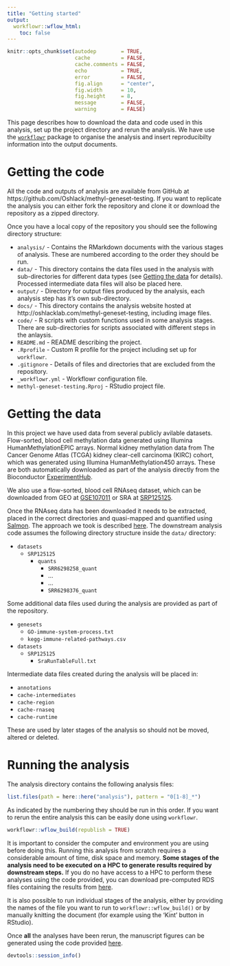 ```yaml
---
title: "Getting started"
output:
  workflowr::wflow_html:
    toc: false
---
```


```r
knitr::opts_chunk$set(autodep        = TRUE,
                      cache          = FALSE,
                      cache.comments = FALSE,
                      echo           = TRUE,
                      error          = FALSE,
                      fig.align      = "center",
                      fig.width      = 10,
                      fig.height     = 8,
                      message        = FALSE,
                      warning        = FALSE)
```

This page describes how to download the data and code used in this analysis,
set up the project directory and rerun the analysis. We have use the
[`workflowr`][workflowr] package to organise the analysis and insert
reproducibilty information into the output documents. 

Getting the code
================

All the code and outputs of analysis are available from GitHub at 
https://github.com/Oshlack/methyl-geneset-testing. If you want to replicate the 
analysis you can either fork the repository and clone it or download the 
repository as a zipped directory.

Once you have a local copy of the repository you should see the following
directory structure:

* `analysis/` - Contains the RMarkdown documents with the various stages of
  analysis. These are numbered according to the order they should be run.
* `data/` - This directory contains the data files used in the analysis with
  sub-directories for different data types (see [Getting the data](#data) for
  details). Processed intermediate data files will also be placed here.
* `output/` - Directory for output files produced by the analysis, each analysis
  step has it's own sub-directory.
* `docs/` - This directory contains the analysis website hosted at 
  http://oshlacklab.com/methyl-geneset-testing, including image files.
* `code/` - R scripts with custom functions used in some analysis stages. There
  are sub-directories for scripts associated with different steps in the 
  anlaysis.
* `README.md` - README describing the project.
* `.Rprofile` - Custom R profile for the project including set up for 
  `workflowr`.
* `.gitignore` - Details of files and directories that are excluded from the
  repository.
* `_workflowr.yml` - Workflowr configuration file.
* `methyl-geneset-testing.Rproj` - RStudio project file.


Getting the data {#data}
================

In this project we have used data from several publicly avilable datasets. 
Flow-sorted, blood cell methylation data generated using Illumina 
HumanMethylationEPIC arrays. Normal kidney methylation data from The Cancer
Genome Atlas (TCGA) kidney clear-cell carcinoma (KIRC) cohort, which was 
generated using Illumina HumanMethylation450 arrays. These are both 
automatically downloaded as part of the analysis directly from the Bioconductor
[ExperimentHub](expt-hub). 

We also use a flow-sorted, blood cell RNAseq dataset,
which can be downloaded from GEO at [GSE107011](geo-rnaseq) or SRA at 
[SRP125125](sra-rnaseq).

Once the RNAseq data has been downloaded it needs to be extracted, placed in the 
correct directories and quasi-mapped and quantified using [Salmon](https://combine-lab.github.io/salmon/). The approach we took is 
described [here](expressionGenesets.html). The downstream analysis code assumes 
the following directory structure inside the `data/` directory:

* `datasets`
    * `SRP125125`
        * `quants`
            * `SRR6298258_quant`
            * ...
            * ...
            * `SRR6298376_quant`

Some additional data files used during the analysis are provided as part of the
repository. 

* `genesets`
    * `GO-immune-system-process.txt`
    * `kegg-immune-related-pathways.csv`
* `datasets`
    * `SRP125125`
        * `SraRunTableFull.txt`
        
Intermediate data files created during the analysis will be placed in: 

* `annotations`
* `cache-intermediates`
* `cache-region`
* `cache-rnaseq`
* `cache-runtime`

These are used by later stages of the analysis so should not be moved, altered 
or deleted.

Running the analysis
====================

The analysis directory contains the following analysis files:

```r
list.files(path = here::here("analysis"), pattern = "0[1-8]_*")
```

As indicated by the numbering they should be run in this order. If you want to
rerun the entire analysis this can be easily done using `workflowr`.

```r
workflowr::wflow_build(republish = TRUE)
```

It is important to consider the computer and environment you are using before
doing this. Running this analysis from scratch requires a considerable amount
of time, disk space and memory. **Some stages of the analysis need to be executed
on a HPC to generate results required by downstream steps.** If you do no have 
access to a HPC to perform these analyses using the code provided, you can 
download pre-computed RDS files containing the results from [here](url).

It is also possible to run individual stages of the analysis, either by
providing the names of the file you want to run to `workflowr::wflow_build()` or
by manually knitting the document (for example using the 'Kint' button in
RStudio).

Once **all** the analyses have been rerun, the manuscript figures can be generated
using the code provided [here](figures.html). 

[expt-hub]: https://bioconductor.org/packages/release/bioc/html/ExperimentHub.html "ExperimentHub"
[geo-rnaseq]: https://www.ncbi.nlm.nih.gov/geo/query/acc.cgi?acc=GSE107011 "GSE107011"
[sra-rnaseq]: https://www.ncbi.nlm.nih.gov/sra?term=SRP125125 "SRP125125"
[workflowr]: https://jdblischak.github.io/workflowr/ "Workflowr"

```r
devtools::session_info()
```
